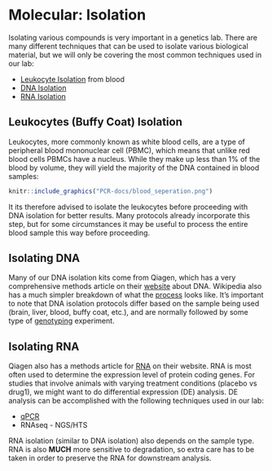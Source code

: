 # Molecular: Isolation

Isolating various compounds is very important in a genetics lab.  There are many different techniques that
can be used to isolate various biological material, but we will only be covering the most common
techniques used in our lab:

* [Leukocyte Isolation](#leukocyte_isolation) from blood
* [DNA Isolation](#dna_isolation)
* [RNA Isolation](#rna_isolation)

## Leukocytes (Buffy Coat) Isolation

Leukocytes, more commonly known as white blood cells, are a type of peripheral blood mononuclear cell (PBMC), which means that unlike red blood cells PBMCs have a nucleus.  While they make up less than 1% of the blood by volume, they will yield the majority of the DNA contained in blood samples:

```r
knitr::include_graphics("PCR-docs/blood_seperation.png") 
```

It its therefore advised to isolate the leukocytes before proceeding with DNA isolation for better results.  Many protocols already incorporate this step, but for some circumstances it may be useful to process the entire blood sample this way before proceeding.

## Isolating DNA

Many of our DNA isolation kits come from Qiagen, which has a very comprehensive methods article on their [website](https://www.qiagen.com/us/resources/molecular-biology-methods/dna/) about DNA.  Wikipedia also has a much simpler breakdown of what the [process](https://en.wikipedia.org/wiki/DNA_extraction) looks like.  It's important to note that DNA isolation protocols differ based on the sample being used (brain, liver, blood, buffy coat, etc.), and are normally followed by some type of [genotyping](#molecular_genotyping) experiment.

## Isolating RNA

Qiagen also has a methods article for [RNA](https://www.qiagen.com/us/resources/molecular-biology-methods/rna/) on their website.  RNA is most often used to determine the expression level of protein coding genes.  For studies that involve animals with varying treatment conditions (placebo vs drug1), we might want to do differential expression (DE) analysis.  DE analysis can be accomplished with the following techniques used in our lab:

* [qPCR](#qpcr_protocol)
* RNAseq - NGS/HTS

RNA isolation (similar to DNA isolation) also depends on the sample type.  RNA is also __MUCH__ more sensitive to degradation, so extra care has to be taken in order to preserve the RNA for downstream analysis.
